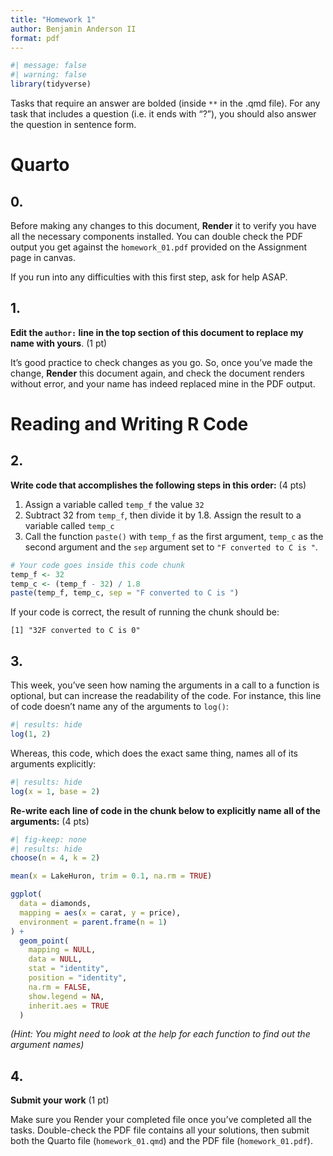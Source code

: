 ---
title: "Homework 1"
author: Benjamin Anderson II
format: pdf
---

```{r setup}
#| message: false
#| warning: false
library(tidyverse)
```

Tasks that require an answer are bolded (inside `**` in the .qmd file). For any task that includes a question (i.e. it ends with "?"), you should also answer the question in sentence form.

# Quarto

## 0.

Before making any changes to this document, **Render** it to verify you have all the necessary components installed. You can double check the PDF output you get against the `homework_01.pdf` provided on the Assignment page in canvas.

If you run into any difficulties with this first step, ask for help ASAP.

## 1.

**Edit the `author:` line in the top section of this document to replace my name with yours**. (1 pt)

It's good practice to check changes as you go. So, once you've made the change, **Render** this document again, and check the document renders without error, and your name has indeed replaced mine in the PDF output.

# Reading and Writing R Code

## 2.

**Write code that accomplishes the following steps in this order:** (4 pts)

1.  Assign a variable called `temp_f` the value `32`
2.  Subtract 32 from `temp_f`, then divide it by 1.8. Assign the result to a variable called `temp_c`
3.  Call the function `paste()` with `temp_f` as the first argument, `temp_c` as the second argument and the `sep` argument set to `"F converted to C is "`.

```{r}
# Your code goes inside this code chunk
temp_f <- 32
temp_c <- (temp_f - 32) / 1.8
paste(temp_f, temp_c, sep = "F converted to C is ")

```

If your code is correct, the result of running the chunk should be:

    [1] "32F converted to C is 0"

## 3.

This week, you've seen how naming the arguments in a call to a function is optional, but can increase the readability of the code. For instance, this line of code doesn't name any of the arguments to `log()`:

```{r}
#| results: hide
log(1, 2)
```

Whereas, this code, which does the exact same thing, names all of its arguments explicitly:

```{r}
#| results: hide
log(x = 1, base = 2)
```

**Re-write each line of code in the chunk below to explicitly name all of the arguments:** (4 pts)

```{r}
#| fig-keep: none
#| results: hide
choose(n = 4, k = 2)

mean(x = LakeHuron, trim = 0.1, na.rm = TRUE)

ggplot(
  data = diamonds, 
  mapping = aes(x = carat, y = price), 
  environment = parent.frame(n = 1)
) + 
  geom_point(
    mapping = NULL,
    data = NULL,
    stat = "identity",
    position = "identity",
    na.rm = FALSE,
    show.legend = NA,
    inherit.aes = TRUE
  )
```

*(Hint: You might need to look at the help for each function to find out the argument names)*

## 4.

**Submit your work** (1 pt)

Make sure you Render your completed file once you've completed all the tasks. Double-check the PDF file contains all your solutions, then submit both the Quarto file (`homework_01.qmd`) and the PDF file (`homework_01.pdf`).
